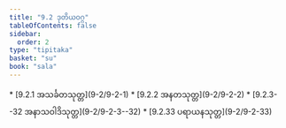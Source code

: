 ```yaml
---
title: "9.2 ဒုတိယဝဂ္ဂ"
tableOfContents: false
sidebar:
  order: 2
type: "tipitaka"
basket: "su"
book: "sala"
---
```



<DynamicBreadcrumb />



<TableOfContents book="sala" section="9.2">
* [9.2.1 အသင်္ခတသုတ္တ](9-2/9-2-1)
* [9.2.2 အနတသုတ္တ](9-2/9-2-2)
* [9.2.3--32 အနာသဝါဒိသုတ္တ](9-2/9-2-3--32)
* [9.2.33 ပရာယနသုတ္တ](9-2/9-2-33)
</TableOfContents>